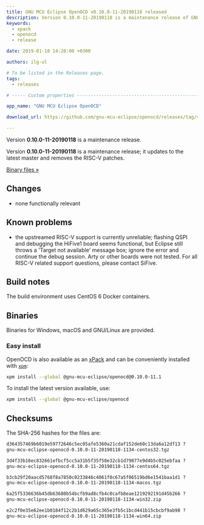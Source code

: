 ```yaml
---
title: GNU MCU Eclipse OpenOCD v0.10.0-11-20190118 released
description: Version 0.10.0-11-20190118 is a maintenance release of GNU MCU Eclipse OpenOCD.
keywords:
  - xpack
  - openocd
  - release

date: 2019-01-18 14:28:00 +0300

authors: ilg-ul

# To be listed in the Releases page.
tags:
  - releases

# ----- Custom properties -----------------------------------------------------

app_name: "GNU MCU Eclipse OpenOCD"

download_url: https://github.com/gnu-mcu-eclipse/openocd/releases/tag/v0.10.0-11-20190118/

---
```


<head><title>{frontMatter.title}</title></head>

Version **0.10.0-11-20190118** is a maintenance release.

<!-- truncate -->

Version **0.10.0-11-20190118** is a maintenance release; it updates to the latest
master and removes the RISC-V patches.

<!-- truncate -->

<p><a href={frontMatter.download_url}>Binary files »</a></p>

## Changes

* none functionally relevant

## Known problems

* the upstreamed RISC-V support is currently unreliable; flashing QSPI and
  debugging the HiFive1 board seems functional, but Eclipse still throws a
  'Target not available' message box; ignore the error and continue the
  debug session. Arty or other boards were not tested. For all RISC-V
  related support questions, please contact SiFive.

## Build notes

The build environment uses CentOS 6 Docker containers.

## Binaries

Binaries for Windows, macOS and GNU/Linux are provided.

### Easy install

OpenOCD is also available as an [xPack](https://www.npmjs.com/package/@gnu-mcu-eclipse/openocd) and can be conveniently installed with [`xpm`](https://www.npmjs.com/package/xpm):

```sh
xpm install --global @gnu-mcu-eclipse/openocd@0.10.0-11.1
```

To install the latest version available, use:

```sh
xpm install --global @gnu-mcu-eclipse/openocd
```

## Checksums

The SHA-256 hashes for the files are:

```txt
d364357469b6019e59772646c5ec05afe5360a21cdaf152de60c13da6a12df13 ?
gnu-mcu-eclipse-openocd-0.10.0-11-20190118-1134-centos32.tgz

3d4f33b16ec832661efbcf5cc5a31b5f35f58e32cb1d79877e9d4b5c025ebfaa ?
gnu-mcu-eclipse-openocd-0.10.0-11-20190118-1134-centos64.tgz

b3cb29f20aacd5768f8a7850c0233846c4061f0c67a5f06519bd6e1541baa1d1 ?
gnu-mcu-eclipse-openocd-0.10.0-11-20190118-1134-macos.tgz

6a25f5336636b45db63680b54bcfb9ad8cfb4c0cafb8eae1219292191d45b266 ?
gnu-mcu-eclipse-openocd-0.10.0-11-20190118-1134-win32.zip

e2c2f0e35e62ee1b0184f12c2b1d629a65c365e3fb5c1bcd441b15cbcbf9ab98 ?
gnu-mcu-eclipse-openocd-0.10.0-11-20190118-1134-win64.zip
```
